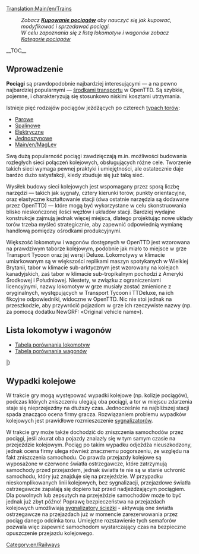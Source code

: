 [[Translation:Main/en/Trains]]{{pl/Spis treści}}
:''Zobacz '''[[Main/en/Buying trains|Kupowanie pociągów]]''' aby nauczyć się jak kupować, modyfikować i sprzedawać pociągi.''
:''W celu zapoznania się z listą lokomotyw i wagonów zobacz [[Category/pl/Koleje|Kategorie pociągów]]''
__TOC__
==Wprowadzenie==

'''Pociągi''' są prawdopodobnie najbardziej interesującymi — a na pewno najbardziej popularnymi — [[Main/pl/Pojazdy|środkami transportu]] w OpenTTD. Są szybkie, pojemne, i charakteryzują się stosunkowo niskimi kosztami utrzymania. 

Istnieje pięć rodzajów pociągów jeżdżących po czterech [[Main/en/Types of railway|typach torów]]:
* [[Main/pl/Tory kolejowe|Parowe]]
* [[Main/pl/Tory kolejowe|Spalinowe]]
* [[Main/en/Electrified railways|Elektryczne]]
* [[Main/en/Monorail|Jednoszynowe]]
* [[Main/en/MagLev]]

Swą dużą popularność pociągi zawdzięczają m.in. możliwości budowania rozległych sieci połączeń kolejowych, obsługujących różne cele. Tworzenie takich sieci wymaga pewnej praktyki i umiejętności, ale ostatecznie daje bardzo dużo satysfakcji, kiedy zbuduje się już taką sieć.

Wysiłek budowy sieci kolejowych jest wspomagany przez sporą liczbę narzędzi — takich jak sygnały, cztery kierunki torów, punkty orientacyjne, oraz elastyczne kształtowanie stacji (dwa ostatnie narzędzia są dodawane przez OpenTTD) — które mogą być wykorzystane w celu skonstruowania blisko nieskończonej ilości węzłów i układów stacji. Bardziej wydajne konstrukcje zajmują jednak więcej miejsca, dlatego projektując nowe układy torów trzeba myśleć strategicznie, aby zapewnić odpowiednią wymianę handlową pomiędzy ośrodkami produkcyjnymi.

Większość lokomotyw i wagonów dostępnych w OpenTTD jest wzorowana na prawdziwym taborze kolejowym, podobnie jak miało to miejsce w grze Transport Tycoon oraz jej wersji Deluxe. Lokomotywy w klimacie umiarkowanym są w większości replikami maszyn spotykanych w Wielkiej Brytanii, tabor w klimacie sub-arktycznym jest wzorowany na kolejach kanadyjskich, zaś tabor w klimacie sub-tropikalnym pochodzi z Ameryki Środkowej i Południowej. Niestety, w związku z ograniczeniami licencyjnymi, nazwy lokomotyw w grze musiały zostać zmienione z oryginalnych, występujących w Transport Tycoon i TTDeluxe, na ich fikcyjne odpowiedniki, widoczne w OpenTTD. Nic nie stoi jednak na przeszkodzie, aby przywrócić pojazdom w grze ich rzeczywiste nazwy (np. za pomocą dodatku NewGRF: «Original vehicle name»).

==Lista lokomotyw i wagonów==

* [[Main/pl/Porównanie lokomotyw|Tabela porównania lokomotyw]]
* [[Main/pl/Porównanie wagonów|Tabela porównania wagonów]]

{{Template:VehicleTable/Start}}
{{Template:VehicleTable/Header|Parowozy}}
{{Template:VehicleTable/Row
|
*[[File:en/Kirbypaultank.png|Kirby Paul Tank Engine]] [[Main/pl/Kirby Paul Tank|Kirby Paul Tank]]
*[[File:en/Chaneyjubilee.png|Chaney "Jubilee" Engine]] [[Main/pl/Chaney "Jubilee"|Chaney "Jubilee"]]
*[[File:en/Ginzua4.png|Ginzu "A4" Engine]] [[Main/pl/Ginzu "A4"|Ginzu "A4"]]
*[[File:en/Sh8p.png|SH "8P" Engine]] [[Main/pl/SH "8P"|SH "8P"]]
|
*[[File:en/Wills280.png|Wills 2-8-0 Engine]] [[Main/pl/Wills 2-8-0|Wills 2-8-0]]
|
*[[File:en/Wills280.png|Wills 2-8-0 Engine]] [[Main/pl/Wills 2-8-0|Wills 2-8-0]]
|
*[[File:en/Powernautchoochoo.png|Ploddyphut Choo-Choo Engine]] [[Main/en/Ploddyphut Choo-Choo]]
*[[File:en/Ploddyphutchoochoo.png|Powernaut Choo-Choo Engine]] [[Main/en/Powernaut Choo-Choo]]
*[[File:en/Mightymoverchoochoo.png|Might Mover Choo-Choo Engine]] [[Main/en/Mightymover Choo-Choo]]
}}
{{Template:VehicleTable/Header|Spalinowe}}
{{Template:VehicleTable/Row
|
*[[File:en/Manleymoreldmu.png|Manley-Morel DMU Engine]] [[Main/pl/Manley-Morel DMU|Manley-Morel DMU]]
*[[File:en/Shhendry25.png|SH/Hendry "25" Engine]] [[Main/pl/SH/Hendry "25"|SH/Hendry "25"]]
*[[File:en/Floss47.png|Floss "47" Engine]] [[Main/pl/Floss "47"|Floss "47"]]
*[[File:en/Uu37.png|UU "37" Engine]] [[Main/pl/UU "37"|UU "37"]]
*[[File:en/Sh125.png|SH "125" Engine]] [[Main/pl/SH "125"|SH "125"]]
*[[File:en/Dash.png|"Dash" Engine]] [[Main/pl/Dash|"Dash"]]
|
*[[File:en/Mjs250.png|MJS 250 Engine]] [[Main/pl/MJS250|MJS250]]
*[[File:en/Kelling3100.png|Kelling 3100 Engine]] [[Main/pl/Kelling 3100|Kelling 3100]]
*[[File:en/Cs4000.png|CS4000 Engine]] [[Main/pl/CS4000|CS4000]]
*[[File:en/Cs2400.png|CS2400 Engine]] [[Main/pl/CS2400|CS2400]]
*[[File:en/Mjs1000.png|MJS 1000 Engine]] [[Main/pl/MJS 1000|MJS 1000]]
*[[File:en/Centennial.png|Centennial Engine]] [[Main/pl/Centennial|Centennial]]
*[[File:en/Turnerturbo.png|Turner Turbo]] [[Main/pl/Turner Turbo|Turner Turbo]]
|
*[[File:en/Mjs250.png|MJS 250 Engine]] [[Main/pl/MJS250|MJS250]]
*[[File:en/Kelling3100.png|Kelling 3100 Engine]] [[Main/pl/Kelling 3100|Kelling 3100]]
*[[File:en/Cs4000.png|CS4000 Engine]] [[Main/pl/CS4000|CS4000]]
*[[File:en/Cs2400.png|CS2400 Engine]] [[Main/pl/CS2400|CS2400]]
*[[File:en/Mjs1000.png|MJS 1000 Engine]] [[Main/pl/MJS 1000|MJS 1000]]
*[[File:en/Centennial.png|Centennial Engine]] [[Main/pl/Centennial|Centennial]]
*[[File:en/Turnerturbo.png|Turner Turbo]] [[Main/pl/Turner Turbo|Turner Turbo]]
|
*[[File:en/Ploddyphutdiesel.png|Ploddyphut Diesel]] [[Main/en/Ploddyphut Diesel]]
*[[File:en/Powernautdiesel.png|Powernaut Diesel]] [[Main/en/Powernaut Diesel]]
}}
{{Template:VehicleTable/Header|Elektryczne}}
{{Template:VehicleTable/Row
|
*[[File:en/Sh30.png|SH "30" Engine]] [[Main/pl/SH "30"|SH "30"]]
*[[File:en/Sh40.png|SH "40" Engine]] [[Main/pl/SH "40"|SH "40"]]
*[[File:en/Tim.png|"T.I.M" Engine]] [[Main/pl/T.I.M|"T.I.M."]]
*[[File:en/Asiastar.png|"Asiastar" Engine]] [[Main/pl/AsiaStar|"AsiaStar"]]
|
None
|
None
|
None
}}
{{Template:VehicleTable/Header|Jednoszynowe}}
{{Template:VehicleTable/Row
|
*[[File:en/X2001.png|X2001 Monorail Engine]] [[Main/en/X2001|'X2001']]
*[[File:en/Millenniumz1.png|Milennium 'Z1' Monorail Engine]] [[Main/en/Millennium Z1|'Millennium Z1']]
|
*[[File:en/X2001.png|X2001 Monorail Engine]] [[Main/en/X2001|'X2001']]
*[[File:en/Millenniumz1.png|Milennium 'Z1' Monorail Engine]] [[Main/en/Millennium Z1|'Millennium Z1']]
|
*[[File:en/X2001.png|X2001 Monorail Engine]] [[Main/en/X2001|'X2001']]
*[[File:en/Millenniumz1.png|Milennium 'Z1' Monorail Engine]] [[Main/en/Millennium Z1|'Millennium Z1']]
|
*[[File:en/Wizzowowz99.png|Wizzowow 'Z99' Monorail Engine]] [[Main/en/Wizzowow Z99]]
}}
{{Template:VehicleTable/Header|MagLev}}
{{Template:VehicleTable/Row
|
*[[File:en/Lev1leviathan.png|MagLev Engine 1: Leviathan]] [[Main/en/Lev1 'Leviathan']]
*[[File:en/Lev2cyclops.png|MagLev Engine 2: Cyclops]] [[Main/en/Lev2 'Cyclops']]
*[[File:en/Lev3pegasus.png|MagLev Engine 3: Pegasus]] [[Main/en/Lev3 'Pegasus']]
*[[File:en/Lev4chimaerarhead.png|MagLev Engine 4: Chimaera (front)]] [[Main/en/Lev4 'Chimaera']]
|
*[[File:en/Lev1leviathan.png|MagLev Engine 1: Leviathan]] [[Main/en/Lev1 'Leviathan']]
*[[File:en/Lev2cyclops.png|MagLev Engine 2: Cyclops]] [[Main/en/Lev2 'Cyclops']]
*[[File:en/Lev3pegasus.png|MagLev Engine 3: Pegasus]] [[Main/en/Lev3 'Pegasus']]
*[[File:en/Lev4chimaerarhead.png|MagLev Engine 4: Chimaera (front)]] [[Main/en/Lev4 'Chimaera']]
|
*[[File:en/Lev1leviathan.png|MagLev Engine 1: Leviathan]] [[Main/en/Lev1 'Leviathan']]
*[[File:en/Lev2cyclops.png|MagLev Engine 2: Cyclops]] [[Main/en/Lev2 'Cyclops']]
*[[File:en/Lev3pegasus.png|MagLev Engine 3: Pegasus]] [[Main/en/Lev3 'Pegasus']]
*[[File:en/Lev4chimaerarhead.png|MagLev Engine 4: Chimaera (front)]] [[Main/en/Lev4 'Chimaera']]
|
*[[File:en/Wizzowowrocketeer.png|Toyland Wizzowow Rocketeer]] [[Main/en/Wizzowow Rocketeer]]
}}
{{Template:VehicleTable/Header|Wagony}}
{{Template:VehicleTable/Row
|
*[[File:en/Passengercarriage.png|Standard Passenger Carriage]] [[Main/pl/Przewóz pasażerski|Passenger Carriage]]
*[[File:en/Mailvan.png|Standard Mail Van]] [[Main/pl/Wagon pocztowy|Mail Van]]
*[[File:en/Coaltruck.png|Standard Coal Truck]] [[Main/pl/Wagon na węgiel|Coal Truck]]
*[[File:en/OilTanker.png|Standard Oil Tanker]] [[Main/pl/Cysterna na ropę|Oil Tanker]]
*[[File:en/Livestockvan.png|Standard Livestock Van]] [[Main/pl/Wagon na żywiec|Livestock Van]]
*[[File:en/Goodsvan.png|Standard Goods Van]] [[Main/pl/Wagon towarowy|Goods Van]]
*[[File:en/Grainhopper.png|Standard Grain Hopper]] [[Main/pl/Wagon na ziarno|Grain Hopper]]
*[[File:en/Woodtruck.png|Standard Wood Truck]] [[Main/pl/Wagon na drewno|Wood Truck]]
*[[File:en/Ironorehopper.png|Standard Iron Ore Hopper]] [[Main/pl/Wagon na rudę żelaza|Iron Ore Hopper]]
*[[File:en/Steeltruck.png|Standard Steel Truck]] [[Main/pl/Wagon na stal|Steel Truck]]
*[[File:en/Armouredvan.png|Standard Armoured Van]] [[Main/pl/Wagon opancerzony|Armoured Van]]
|
*[[File:en/Passengercarriagex.png|Tropical and Sub-arctic Passenger Carriage]] [[Main/pl/Przewóz pasażerski|Passenger Carriage]]
*[[File:en/Mailvan.png|Standard Mail Van]] [[Main/pl/Wagon pocztowy|Mail Van]]
*[[File:en/Coaltruck.png|Standard Coal Truck]] [[Main/pl/Wagon na węgiel|Coal Truck]]
*[[File:en/OilTanker.png|Standard Oil Tanker]] [[Main/pl/Cysterna na ropę|Oil Tanker]]
*[[File:en/Livestockvan.png|Standard Livestock Van]] [[Main/pl/Wagon na żywiec|Livestock Van]]
*[[File:en/Goodsvan.png|Standard Goods Van]] [[Main/pl/Wagon towarowy|Goods Van]]
*[[File:en/Grainhopper.png|Standard Grain Hopper]] [[Main/pl/Wagon na ziarno|Grain Hopper]]
*[[File:en/Woodtruck.png|Standard Wood Truck]] [[Main/pl/Wagon na drewno|Wood Truck]]
*[[File:en/Armouredvan.png|Standard Armoured Van]] [[Main/pl/Wagon opancerzony|Armoured Van]]
*[[File:en/Foodvan.png|Tropical and Sub-arctic Food Van]] [[Main/pl/Wagon na żywność|Food Van]]
*[[File:en/Papertruck.png|Tropical and Sub-arctic Paper Truck]] [[Main/pl/Wagon na papier|Paper Truck]]
|
*[[File:en/Passengercarriagex.png|Tropical and Sub-arctic Passenger Carriage]] [[Main/pl/Przewóz pasażerski|Passenger Carriage]]
*[[File:en/Mailvan.png|Standard Mail Van]] [[Main/pl/Wagon pocztowy|Mail Van]]
*[[File:en/OilTanker.png|Standard Oil Tanker]] [[Main/pl/Cysterna na ropę|Oil Tanker]]
*[[File:en/Goodsvan.png|Standard Goods Van]] [[Main/pl/Wagon towarowy|Goods Van]]
*[[File:en/Grainhopper.png|Standard Grain Hopper]] [[Main/pl/Wagon na ziarno|Grain Hopper]]
*[[File:en/Woodtruck.png|Standard Wood Truck]] [[Main/pl/Wagon na drewno|Wood Truck]]
*[[File:en/Armouredvan.png|Standard Armoured Van]] [[Main/pl/Wagon opancerzony|Armoured Van]]
*[[File:en/Foodvan.png|Tropical and Sub-arctic Food Van]] [[Main/pl/Wagon na żywność|Food Van]]
*[[File:en/Copperorehopper.png|Tropical Copper Ore Hopper]] [[Main/pl/Wagon na rudę miedzi|Copper Ore Hopper]]
*[[File:en/Watertanker.png|Tropical Water Tanker]] [[Main/pl/Cysterna na wodę|Water Tanker]]
*[[File:en/Fruittruck.png|Tropical Fruit Truck]] [[Main/pl/Wagon na owoce|Fruit Truck]]
*[[File:en/Rubbertruck.png|Tropcial Rubber Truck]] [[Main/pl/Wagon na kauczuk|Rubber Truck]]
|
*[[File:en/Passengercarriagetoyland.png|Standard Passenger Carriage]] [[Main/en/Passenger Carriage]]
*[[File:en/Mailvanx.png|Standard Mail Van]] [[Main/en/Mail Van]]
*[[File:en/Sugartruck.png|Toyland Sugar Truck]] [[Main/en/Sugar Truck]]
*[[File:en/Candyflosshopper.png|Toyland Candyfloss Hopper]] [[Main/en/Candyfloss Hopper]]
*[[File:en/Toffeehopper.png|Toyland Toffee Hopper]] [[Main/en/Toffee Hopper]]
*[[File:en/Bubblevan.png|Toyland Bubble Van]] [[Main/en/Bubble Van]]
*[[File:en/Colatanker.png|Toyland Cola Tanker]] [[Main/en/Cola Tanker]]
*[[File:en/Sweetvan.png|Toyland Sweet Van]] [[Main/en/Sweet Van]]
*[[File:en/Toyvan.png|Toyland Toy Van]] [[Main/en/Toy Van]]
*[[File:en/Batterytruck.png|Toyland Battery Truck]] [[Main/en/Battery Truck]]
*[[File:en/Fuzzydrinktruck.png|Toyland Fuzzy Drink Truck]] [[Main/en/Fizzy Drink Truck]]
*[[File:en/Plastictruck.png|Toyland Plastic Truck]] [[Main/en/Plastic Truck]]
}}
|}

==Wypadki kolejowe==
W trakcie gry mogą występować wypadki kolejowe (np. kolizje pociągów), podczas których zniszczeniu ulegają oba pociągi, a tor w miejscu zdarzenia staje się nieprzejezdny na dłuższy czas. Jednocześnie na najbliższej stacji spada znacząco ocena firmy gracza. Rozwiązaniem problemu wypadków kolejowych jest prawidłowe rozmieszczenie [[Main/pl/Sygnalizacja|sygnalizatorów]].

W trakcie gry może także dochodzić do zniszczenia samochodów przez pociągi, jeśli akurat oba pojazdy znalazły się w tym samym czasie na przejeździe kolejowym. Pociąg po takim wypadku odjeżdża nieuszkodzony, jednak ocena firmy ulega również znacznemu pogorszeniu, ze względu na fakt zniszczenia samochodu. Co prawda przejazdy kolejowe są wyposażone w czerwone światła ostrzegawcze, które zatrzymują samochody przed przejazdem, jednak światła te nie są w stanie uchronić samochodu, który już znajduje się na przejeździe. W przypadku nieskomplikowanych linii kolejowych, bez sygnalizacji, przejazdowe światła ostrzegawcze zapalają się dopiero tuż przed nadjeżdżającym pociągiem. Dla powolnych lub zepsutych na przejeździe samochodów może to być jednak już zbyt późno! Poprawę bezpieczeństwa na przejazdach kolejowych umożliwiają [[Main/en/Sygnalizacja/Pl#Path Signals|sygnalizatory ścieżki]] - aktywują one światła ostrzegawcze na przejazdach już w momencie zarezerwowania przez pociąg danego odcinka toru. Umiejętne rozstawienie tych semaforów pozwala więc zapewnić samochodom wystarczający czas na bezpieczne opuszczenie przejazdu kolejowego.

[[Category:en/Railways]]